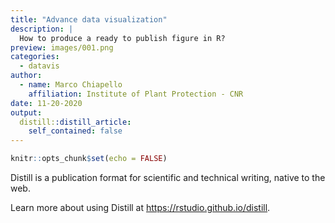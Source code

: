 ```yaml
---
title: "Advance data visualization"
description: |
  How to produce a ready to publish figure in R?
preview: images/001.png
categories:
  - datavis
author:
  - name: Marco Chiapello 
    affiliation: Institute of Plant Protection - CNR
date: 11-20-2020
output:
  distill::distill_article:
    self_contained: false
---
```


```r
knitr::opts_chunk$set(echo = FALSE)
```

Distill is a publication format for scientific and technical writing, native to the web.

Learn more about using Distill at <https://rstudio.github.io/distill>.

